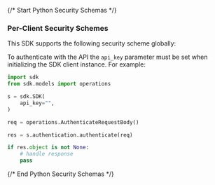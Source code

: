 {/* Start Python Security Schemas */}
### Per-Client Security Schemes

This SDK supports the following security scheme globally:



To authenticate with the API the `api_key` parameter must be set when initializing the SDK client instance. For example:
```python
import sdk
from sdk.models import operations

s = sdk.SDK(
    api_key="",
)

req = operations.AuthenticateRequestBody()

res = s.authentication.authenticate(req)

if res.object is not None:
    # handle response
    pass
```
{/* End Python Security Schemas */}

